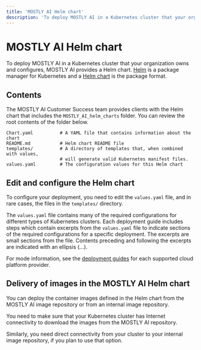 ```yaml
---
title: 'MOSTLY AI Helm chart'
description: 'To deploy MOSTLY AI in a Kubernetes cluster that your organization owns and configures, MOSTLY AI provides a Helm chart.'
---
```


# MOSTLY AI Helm chart

To deploy MOSTLY AI in a Kubernetes cluster that your organization owns and configures, MOSTLY AI provides a Helm chart. [Helm](https://helm.sh/) is a package manager for Kubernetes and a [Helm chart](https://helm.sh/docs/topics/charts/) is the package format.

## Contents
The MOSTLY AI Customer Success team provides clients with the Helm chart that includes the `MOSTLY_AI_helm_charts` folder. You can review the root contents of the folder below.

```
Chart.yaml          # A YAML file that contains information about the chart
README.md           # Helm chart README file
templates/          # A directory of templates that, when combined with values,
                    # will generate valid Kubernetes manifest files.
values.yaml         # The configuration values for this Helm chart
```

## Edit and configure the Helm chart

To configure your deployment, you need to edit the `values.yaml` file, and in rare cases, the files in the `templates/` directory.

The `values.yaml` file contains many of the required configurations for different types of Kubernetes clusters. Each deployment guide includes steps which contain excerpts from the `values.yaml` file to indicate sections of the required configurations for a specific deployment. The excerpts are small sections from the file. Contents preceding and following the excerpts are indicated with an ellipsis (...).

For mode information, see the [deployment guides](../deploy) for each supported cloud platform provider.

## Delivery of images in the MOSTLY AI Helm chart

You can deploy the container images defined in the Helm chart from the MOSTLY AI image repository or from an internal image repository.

You need to make sure that your Kubernetes cluster has Internet connectivity to download the images from the MOSTLY AI repository.

Similarly, you need direct connectivity from your cluster to your internal image repository, if you plan to use that option.